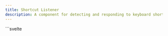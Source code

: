 ```yaml
---
title: Shortcut Listener
description: A component for detecting and responding to keyboard shortcuts or key combinations.
---
```



<Tabs>
  <TabItem label="Preview">
    <ShortcutListenerPreview client:load />
  </TabItem>
  <TabItem label="Usage">
    ```svelte
   <script lang="ts">
      import { Kbd, ShortcutListener } from "@dxdns/feflow"

      let message = $state("waiting...")

      function handleShortcut(e: KeyboardEvent) {
        const keys = []
        if (e.ctrlKey) {
          keys.push("ctrl")
          keys.push("+")
        }
        keys.push(e.key)
        message = `Shortcut ${keys.join(" ")} pressed!`
      }
    </script>

    <h4>{message}</h4>

    <ShortcutListener keys={["Control", "C"]} callback={handleShortcut}>
      <p>Press <Kbd>Ctrl</Kbd> + <Kbd>C</Kbd></p>

    </ShortcutListener>
    <p>or</p>
    <ShortcutListener keys={["Control", "V"]} callback={handleShortcut}>
      <p>Press <Kbd>Ctrl</Kbd> + <Kbd>V</Kbd></p>
    </ShortcutListener>
    ```

  </TabItem>
</Tabs>
